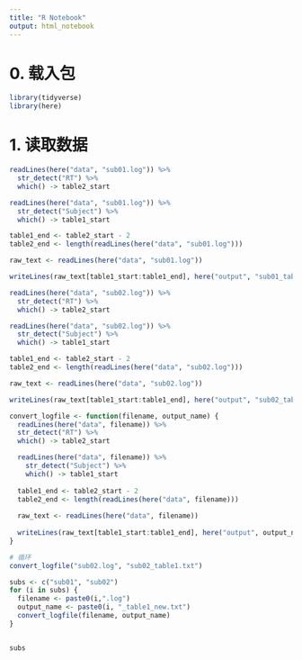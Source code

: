 ```yaml
---
title: "R Notebook"
output: html_notebook
---
```

# 0. 载入包
```r
library(tidyverse)
library(here)
```

# 1. 读取数据
```r
readLines(here("data", "sub01.log")) %>% 
  str_detect("RT") %>% 
  which() -> table2_start

readLines(here("data", "sub01.log")) %>% 
  str_detect("Subject") %>% 
  which() -> table1_start

table1_end <- table2_start - 2
table2_end <- length(readLines(here("data", "sub01.log")))

raw_text <- readLines(here("data", "sub01.log"))

writeLines(raw_text[table1_start:table1_end], here("output", "sub01_table1.txt"))
```

```r
readLines(here("data", "sub02.log")) %>% 
  str_detect("RT") %>% 
  which() -> table2_start

readLines(here("data", "sub02.log")) %>% 
  str_detect("Subject") %>% 
  which() -> table1_start

table1_end <- table2_start - 2
table2_end <- length(readLines(here("data", "sub02.log")))

raw_text <- readLines(here("data", "sub02.log"))

writeLines(raw_text[table1_start:table1_end], here("output", "sub02_table1.txt"))

convert_logfile <- function(filename, output_name) {
  readLines(here("data", filename)) %>% 
  str_detect("RT") %>% 
  which() -> table2_start

  readLines(here("data", filename)) %>% 
    str_detect("Subject") %>% 
    which() -> table1_start
  
  table1_end <- table2_start - 2
  table2_end <- length(readLines(here("data", filename)))
  
  raw_text <- readLines(here("data", filename))
  
  writeLines(raw_text[table1_start:table1_end], here("output", output_name))
}

# 循环
convert_logfile("sub02.log", "sub02_table1.txt")

subs <- c("sub01", "sub02")
for (i in subs) {
  filename <- paste0(i,".log")
  output_name <- paste0(i, "_table1_new.txt")
  convert_logfile(filename, output_name)
}


subs
```


